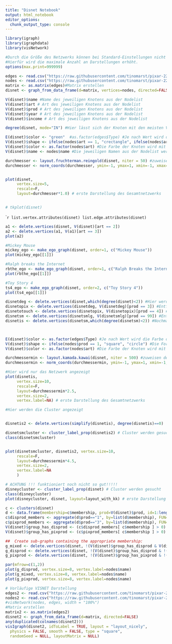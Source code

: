---
title: "Disnet Notebook"
output: html_notebook
editor_options: 
  chunk_output_type: console
---

```{r Pakete laden}
library(igraph)
library(igraphdata)
library(visNetwork)
```

```{r Sonderoptionen da Großes Netzwerk}
#Durch die Größe des Netzwerks können bei Standard-Einstellungen nicht alle Verbindungen dargestellt werden.
#Hierfür wird die maximale Anzahl an Darstellungen erhöht.
options(max.print=999999)
```


```{r Edge- und Nodelist laden}
edges <- read.csv("https://raw.githubusercontent.com/tinomarst/pixar-226305/master/daten/el_fig.csv", header=T, as.is=T, sep=",") #Edgelist wird geladen
nodes <- read.csv("https://raw.githubusercontent.com/tinomarst/pixar-226305/master/daten/nl_fig.csv", header=T, as.is=T, sep = ",") #Nodelist wird geladen
matrix <- as.matrix(edges)#Matrix erstellen
disnet <- graph_from_data_frame(d=matrix, vertices=nodes, directed=FALSE) #Gesamtnetzwerk wird im Dataframe gespeichert


```

```{r Überprüfung der Node-Daten}
V(disnet)$name #Name des jeweiligen Knotens aus der Nodelist
V(disnet)$art # Art des jeweiligen Knotens aus der Nodelist
V(disnet)$prod # Art des jeweiligen Knotens aus der Nodelist
V(disnet)$year # Art des jeweiligen Knotens aus der Nodelist
V(disnet)$income # Art des jeweiligen Knotens aus der Nodelist
```

```{r Ausgabe der Statistiken}
degree(disnet, mode="IN") #Hier lässt sich der Knoten mit den meisten Verbindungen finden


```





```{r Grafische Ausgabe des Gesamtnetzwerks}

E(disnet)$color <- "green"  #as.factor(edges$Type) #Je nach Wert wird die Farbe der Kanten verändert
V(disnet)$shape <- ifelse(nodes$art == 1, "crectangle", ifelse(nodes$art == 2, "circle", "rectangle")) #Die Form der Vertices wird festgelegt Film=square Figur=circle
V(disnet)$color <- as.factor(nodes$art) #Die Farbe der Knoten wird mit unterschiedlichem Wert angepasst
V(disnet)$name <- nodes$name #Die jeweiligen Namen aus der Nodelist werden übernommen
```


```{r Erstellen des ersten Plots}

durchmesser <- layout.fruchterman.reingold(disnet, niter = 50) #zuweisen des Layouts für einfache Skalierbarkeit
durchmesser <- norm_coords(durchmesser, ymin=-1, ymax=1, xmin=-1, xmax=1) #zuweisen der Grundkoordinaten


plot(disnet, 
     vertex.size=5,
     rescale=F,
     layout=durchmesser*1.0) # erste Darstellung des Gesamtnetzwerks


# tkplot(disnet)

```

````{r Attribute anzeigen}
list.vertex.attributes(disnet)
list.edge.attributes(disnet)
```


```{r Teilnetzwerke erstellen}
a1 <- delete.vertices(disnet, V(disnet)[art == 2])
a2 <- delete.vertices(a1, V(a1)[art == 3])
plot(a2)
```

```{r Ego-Netzwerke}

#Mickey Mouse
mickey_ego <- make_ego_graph(disnet, order=1, c("Mickey Mouse"))
plot(mickey_ego[[1]])

#Ralph breaks the Internet
rbthe_ego <- make_ego_graph(disnet, order=1, c("Ralph Breaks the Internet"))
plot(rbthe_ego[[1]])

#Toy Story 4
ts4_ego <- make_ego_graph(disnet, order=2, c("Toy Story 4"))
plot(ts4_ego[[1]])

```



```{r Nur die Disney Figuren (nach Produktionsstudio)}

disnetdeg <- delete.vertices(disnet,which(degree(disnet)<2)) #Hier werden alle 1-fachen und Isolates entfernt
disnetopix <- delete.vertices(disnetdeg, V(disnetdeg)[prod == 3]) #Entfernen der Pixar Figuren
disnetotouch <- delete.vertices(disnetopix, V(disnetopix)[prod == 4]) #Entfernen anderer Figuren
disnetsm <- delete.vertices(disnetsmlg, V(disnetsmlg)[prod == 99]) #Entfernen unbekannter Studios
disnetis <- delete.vertices(disnetsm,which(degree(disnetsm)<2)) #Nochmaliges Entfernen der Isolates



E(disnet)$color <- as.factor(edges$Type) #Je nach Wert wird die Farbe der Kanten verändert
V(disnet)$shape <- ifelse(nodes$prod == 1, "square", "circle") #Die Form der Vertices wird festgelegt Film=square Figur=circle
V(disnet)$color <- as.factor(nodes$art) #Die Farbe der Knoten wird mit unterschiedlichem Wert angepasst

durchmessermin <- layout.kamada.kawai(disnet, niter = 500) #zuweisen des Layouts für einfache Skalierbarkeit
durchmessermin <- norm_coords(durchmessermin, ymin=-1, ymax=1, xmin=-1, xmax=1) #zuweisen der Grundkoordinaten

#Hier wird nur das Netzwerk angezeigt
plot(disnetis, 
     vertex.size=10,
     rescale=F,
     layout=durchmessermin*2.5,
     vertex.size=2,
     vertex.label=NA) # erste Darstellung des Gesamtnetzwerks

#Hier werden die Cluster angezeigt


disnetis2 <- delete.vertices(simplify(disnetis), degree(disnetis)==0)

disnetsmcluster <- cluster_label_prop(disnetis2) # Cluster werden gesucht
class(disnetsmcluster)


plot(disnetsmcluster, disnetis2, vertex.size=10,
     rescale=F,
     layout=durchmessermin*4.5,
     vertex.size=2,
     vertex.label=NA
     )

```



```{r Anzeigen der Figuren aus dem Disney und Pixar-Netzwerk}
# ACHTUNG !!! funktioniert noch nicht so gut!!!!!
disneycluster <- cluster_label_prop(disnet) # Cluster werden gesucht
class(disneycluster)
plot(disneycluster, disnet, layout=layout_with_kk) # erste Darstellung des Gesamtnetzwerks mit Clustern

c <- clusters(disnet)
d <- data.frame(membership=c$membership, prod=V(disnet)$prod, id=1:length(V(disnet)))
c$disprod_members <- aggregate(d$prod=="1", by=list(d$membership), FUN=sum)[,2]
c$pixprod_members <- aggregate(d$prod=="3", by=list(d$membership), FUN=sum)[,2]
V(disnet)$group_has_disprod <- (c$disprod_members[ c$membership ] > 0)
V(disnet)$group_has_pixprod <- (c$pixprod_members[ c$membership ] > 0)

##  Create sub-graphs containing the appropriate membership:
g_mixed <- delete.vertices(disnet, !(V(disnet)$group_has_disprod & V(disnet)$group_has_pixprod))
g_disprod <- delete.vertices(disnet, !(V(disnet)$group_has_disprod & !(V(disnet)$group_has_pixprod)))
g_pixprod <- delete.vertices(disnet, !(V(disnet)$group_has_pixprod & !(V(disnet)$group_has_disprod)))

par(mfrow=c(1,2))
plot(g_disprod, vertex.size=8, vertex.label=nodes$name)
plot(g_mixed, vertex.size=8, vertex.label=nodes$name)
plot(g_pixprod, vertex.size=8, vertex.label=nodes$name)


```



```{r Visnet Baustein aber ohne Nodelist }
# Vorläufige VISNET Darstellung
edges2 <- read.csv("https://raw.githubusercontent.com/tinomarst/pixar-226305/master/daten/el_fig.csv", header=T, as.is=T, sep=",") #Edgelist wird geladen
nodes2 <- read.csv("https://raw.githubusercontent.com/tinomarst/pixar-226305/master/daten/nl_fig.csv", header=T, as.is=T, sep = ",") #Nodelist wird geladen
#visNetwork(nodes, edges, width = "100%")
#Matrix erstellen
matrix2 <- as.matrix(edges2)
disnet2 <- graph_from_data_frame(d=matrix, directed=FALSE)
any(duplicated(colnames(disnet2)))
visIgraph(disnet2, idToLabel = TRUE, layout = "layout_nicely",
  physics = FALSE, smooth = FALSE, type = "square",
  randomSeed = NULL, layoutMatrix = NULL)
```



